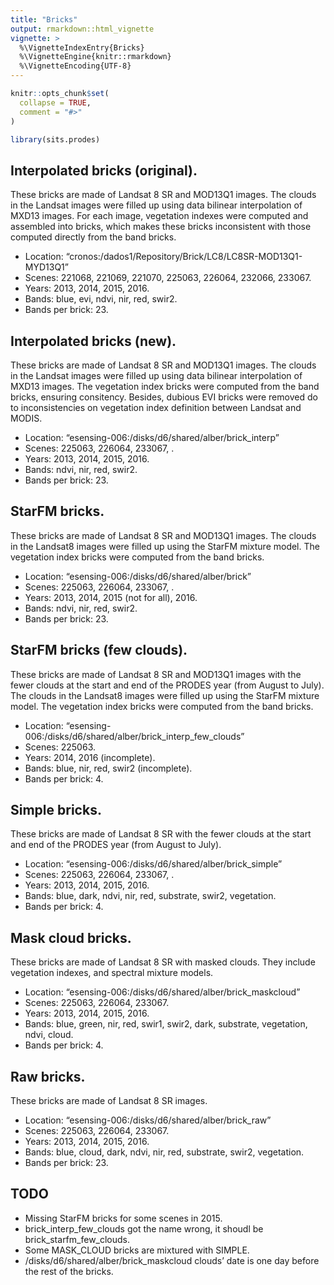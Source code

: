 ```yaml
---
title: "Bricks"
output: rmarkdown::html_vignette
vignette: >
  %\VignetteIndexEntry{Bricks}
  %\VignetteEngine{knitr::rmarkdown}
  %\VignetteEncoding{UTF-8}
---
```


```r
knitr::opts_chunk$set(
  collapse = TRUE,
  comment = "#>"
)
```

```r
library(sits.prodes)
```

## Interpolated bricks (original).

These bricks are made of Landsat 8 SR and MOD13Q1 images. The clouds in the 
Landsat images were filled up using data bilinear interpolation of MXD13 
images. For each image, vegetation indexes were computed and assembled into 
bricks, which makes these bricks inconsistent with those computed directly from 
the band bricks. 

* Location: "cronos:/dados1/Repository/Brick/LC8/LC8SR-MOD13Q1-MYD13Q1"
* Scenes: 221068, 221069, 221070, 225063, 226064, 232066, 233067.
* Years: 2013, 2014, 2015, 2016.
* Bands: blue, evi, ndvi, nir, red, swir2.
* Bands per brick: 23.


## Interpolated bricks (new).

These bricks are made of Landsat 8 SR and MOD13Q1 images. The clouds in the 
Landsat images were filled up using data bilinear interpolation of MXD13 
images. The vegetation index bricks were computed from the band bricks, ensuring 
consitency. Besides, dubious EVI bricks were removed do to inconsistencies on 
vegetation index definition between Landsat and MODIS.

* Location: "esensing-006:/disks/d6/shared/alber/brick_interp"
* Scenes: 225063, 226064, 233067, .
* Years: 2013, 2014, 2015, 2016.
* Bands: ndvi, nir, red, swir2.
* Bands per brick: 23.



## StarFM bricks.

These bricks are made of Landsat 8 SR and MOD13Q1 images. The clouds in the 
Landsat8 images were filled up using the StarFM mixture model. The vegetation 
index bricks were computed from the band bricks.

* Location: "esensing-006:/disks/d6/shared/alber/brick"
* Scenes: 225063, 226064, 233067, .
* Years: 2013, 2014, 2015 (not for all), 2016.
* Bands: ndvi, nir, red, swir2.
* Bands per brick: 23.



## StarFM bricks (few clouds).

These bricks are made of Landsat 8 SR and MOD13Q1 images with the fewer clouds at 
the start and end of the PRODES year (from August to July). The clouds in the 
Landsat8 images were filled up using the StarFM mixture model. The vegetation 
index bricks were computed from the band bricks.

* Location: "esensing-006:/disks/d6/shared/alber/brick_interp_few_clouds"
* Scenes: 225063.
* Years: 2014, 2016 (incomplete).
* Bands: blue, nir, red, swir2 (incomplete).
* Bands per brick: 4.



## Simple bricks.

These bricks are made of Landsat 8 SR with the fewer clouds at the start and end 
of the PRODES year (from August to July).

* Location:  "esensing-006:/disks/d6/shared/alber/brick_simple"
* Scenes: 225063, 226064, 233067, .
* Years: 2013, 2014, 2015, 2016.
* Bands: blue, dark, ndvi, nir, red, substrate, swir2, vegetation.
* Bands per brick: 4.


## Mask cloud bricks.

These bricks are made of Landsat 8 SR with masked clouds. They include 
vegetation indexes, and spectral mixture models.

* Location: "esensing-006:/disks/d6/shared/alber/brick_maskcloud"
* Scenes: 225063, 226064, 233067.
* Years: 2013, 2014, 2015, 2016.
* Bands: blue, green, nir, red, swir1, swir2, dark, substrate, vegetation, ndvi, cloud.
* Bands per brick: 4.



## Raw bricks.

These bricks are made of Landsat 8 SR images.

* Location: "esensing-006:/disks/d6/shared/alber/brick_raw"
* Scenes: 225063, 226064, 233067.
* Years: 2013, 2014, 2015, 2016.
* Bands: blue, cloud, dark, ndvi, nir, red, substrate, swir2, vegetation.
* Bands per brick: 23.



## TODO

* Missing StarFM bricks for some scenes in 2015.
* brick_interp_few_clouds got the name wrong, it shoudl be brick_starfm_few_clouds.
* Some MASK_CLOUD bricks are mixtured with SIMPLE.
* /disks/d6/shared/alber/brick_maskcloud clouds' date is one day before the rest of the bricks. 

